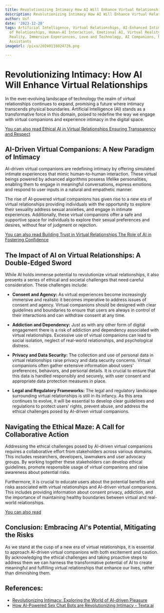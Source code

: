 ```yaml
---
title: Revolutionizing Intimacy How AI Will Enhance Virtual Relationships
description: Revolutionizing Intimacy How AI Will Enhance Virtual Relationships
author: Usf
date: '2023-12-20'
tags: Artificial Intelligence, Virtual Relationships, AI-Enhanced Intimacy, Future
  of Relationships, Human-AI Interaction, Emotional AI, Virtual Reality, Augmented
  Reality, Immersive Experiences, Love and Technology, AI Companions, Personal AI
  Assistants
imageUrl: /pixa/20240118024726.png

---
```

# Revolutionizing  Intimacy: How AI Will Enhance Virtual Relationships

In the ever-evolving landscape of technology the  realm of virtual relationships continues to expand, promising  a future where intimacy transcends physical boundaries. Artificial Intelligence (AI) stands  as a transformative force in this domain, poised  to redefine the way we engage with virtual companions and experience intimacy in the digital space.

[You can also read Ethical AI in  Virtual Relationships Ensuring Transparency and Respect](Ethical%20AI%20in%20Virtual%20Relationships%20Ensuring%20Transparency%20and%20Respect)


##  AI-Driven Virtual Companions: A New Paradigm of Intimacy

AI-driven virtual companions are redefining  intimacy by offering simulated intimate experiences that mimic human-to-human interaction. These virtual beings powered by advanced algorithms possess lifelike personalities, enabling them to engage in meaningful conversations, express emotions and respond to user inputs in a natural and empathetic manner.

The rise of AI-powered virtual companions has given rise  to a new  era of virtual relationships providing individuals  with the opportunity to explore  their sexuality address sexual anxieties, and engage in intimate experiences. Additionally, these virtual companions  offer a safe and supportive space for individuals to  explore their sexual preferences and desires, without fear of judgment or rejection.

[You can also read Building Trust in Virtual Relationships The Role of  AI in Fostering Confidence](Building%20Trust%20in%20Virtual%20Relationships%20The%20Role%20of%20AI%20in%20Fostering%20Confidence)


## The Impact of  AI on Virtual Relationships: A Double-Edged Sword

While AI holds immense potential to  revolutionize virtual relationships, it also presents  a series of ethical and societal  challenges  that need careful consideration. These challenges include:

* **Consent  and Agency:** As virtual experiences  become increasingly immersive and realistic it  becomes imperative  to address issues of consent and agency.  Virtual companions should be  designed with clear guidelines and boundaries to ensure that users are always  in  control of their interactions and can withdraw consent at any time.

* **Addiction and Dependency:**  Just  as with any other form of digital engagement there  is a risk of addiction and dependency associated  with virtual relationships. Excessive use of virtual companions can lead to social isolation, neglect of real-world relationships, and psychological distress.

* **Privacy and Data  Security:** The  collection and use of personal data in virtual relationships raise privacy  and data security concerns. Virtual companions often  gather extensive information about  users'  preferences, behaviors, and personal details. It is crucial to ensure that this data is  handled responsibly  and securely, with user consent and appropriate data  protection measures in place.

* **Legal and Regulatory Frameworks:** The legal and regulatory landscape surrounding virtual relationships is still in its infancy. As this area continues to evolve, it will be essential to develop clear guidelines  and regulations to protect  users'  rights, prevent  abuse, and address the ethical challenges posed by AI-driven virtual companions.

##  Navigating the Ethical Maze: A  Call for Collaborative Action

Addressing the ethical challenges posed by AI-driven virtual companions requires a collaborative effort from stakeholders across various domains. This includes researchers, developers, lawmakers and user advocacy groups. By working together these stakeholders can develop ethical guidelines,  promote responsible  usage of virtual companions and raise awareness  about potential risks.

Furthermore, it is crucial to educate  users about the potential benefits and risks associated  with virtual relationships and AI-driven virtual companions. This includes providing information about consent privacy, addiction, and the importance of maintaining healthy boundaries between virtual and real-world relationships.

[You can also read ]()


## Conclusion: Embracing AI's Potential, Mitigating the Risks

As we stand at the cusp of a new era of virtual relationships, it is essential to  approach AI-driven  virtual companions with both  excitement and caution. By acknowledging the ethical challenges and taking  proactive steps to address them we can harness the transformative  potential of AI to create meaningful and fulfilling  virtual  relationships that enhance our lives, rather than diminishing them.

## References:
- [Revolutionizing Intimacy: Exploring the World of AI-driven Pleasure](https://texta.ai/blog/ai-technology/revolutionizing-intimacy-exploring-the-world-of-ai-driven-pleasure)
- [How AI-Powered Sex Chat Bots are Revolutionizing Intimacy - Texta.ai](https://texta.ai/blog/ai-technology/unleashing-your-desires-how-ai-powered-sex-chat-bots-are-revolutionizing-intimacy)
